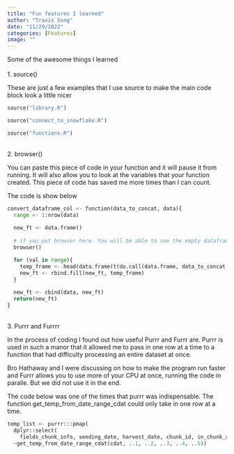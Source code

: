 ```yaml
---
title: "Fun features I learned"
author: "Travis Song"
date: "11/29/2022"
categories: [Features]
image: ""
---
```


Some of the awesome things I learned \
\
1. source()

These are just a few examples that I use source to make the main code block look a little nicer
```python
source("library.R")

source("connect_to_snowflake.R")

source("functions.R")

```
\
2. browser()

You can paste this piece of code in your function and it will pause it from running.
It will also allow you to look at the variables that your function created.
This piece of code has saved me more times than I can count.

The code is show below 

```python
convert_dataframe_col <- function(data_to_concat, data){
  range <- 1:nrow(data)
  
  new_ft <- data.frame()
  
  # if you put browser here. You will be able to see the empty dataframe that you created and the number of rows your data has in the variable range
  browser()

  for (val in range){
    temp_frame <- head(data.frame(t(do.call(data.frame, data_to_concat[val]))), 1)
    new_ft <- rbind.fill(new_ft, temp_frame)
  }
  
  new_ft <- cbind(data, new_ft)
  return(new_ft)
}

```
\
3. Purrr and Furrrr

In the process of coding I found out how useful Purrr and Furrr are.
Purrr is used in such a manor that it allowed me to pass in one row at a time to a function that had difficulty processing an entire dataset at once.

Bro Hathaway and I were discussing on how to make the program run faster and Furrr allows you to use more of your CPU at once, running the code in paralle. But we did not use it in the end.

The code below was one of the times that purrr was indispensable. The function get_temp_from_date_range_cdat could only take in one row at a time.
```python
temp_list <- purrr:::pmap(
  dplyr::select(
    fields_chunk_info, seeding_date, harvest_date, chunk_id, in_chunk_x, in_chunk_y),
  ~get_temp_from_date_range_cdat(cdat, ..1, ..2, ..3, ..4, ..5))

```